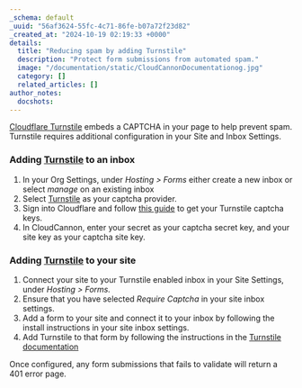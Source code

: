 ```yaml
---
_schema: default
_uuid: "56af3624-55fc-4c71-86fe-b07a72f23d82"
_created_at: "2024-10-19 02:19:33 +0000"
details:
  title: "Reducing spam by adding Turnstile"
  description: "Protect form submissions from automated spam."
  image: "/documentation/static/CloudCannonDocumentationog.jpg"
  category: []
  related_articles: []
author_notes:
  docshots:
---
```


[Cloudflare Turnstile](https://developers.cloudflare.com/turnstile/) embeds a CAPTCHA in your page to help prevent spam. Turnstile requires additional configuration in your Site and Inbox Settings.

### Adding [Turnstile](https://developers.cloudflare.com/turnstile/) to an inbox

1. In your Org Settings, under *Hosting &gt; Forms* either create a new inbox or select *manage* on an existing inbox
2. Select [Turnstile](https://developers.cloudflare.com/turnstile/) as your captcha provider.
3. Sign into Cloudflare and follow [this guide](https://developers.cloudflare.com/turnstile/get-started/) to get your Turnstile captcha keys.
4. In CloudCannon, enter your secret as your captcha secret key, and your site key as your captcha site key.

### Adding [Turnstile](https://developers.cloudflare.com/turnstile/) to your site

1. Connect your site to your Turnstile enabled inbox in your Site Settings, under *Hosting &gt; Forms.*
2. Ensure that you have selected *Require Captcha* in your site inbox settings.
3. Add a form to your site and connect it to your inbox by following the install instructions in your site inbox settings.
4. Add Turnstile to that form by following the instructions in the [Turnstile documentation](https://developers.cloudflare.com/turnstile/get-started/)

Once configured, any form submissions that fails to validate will return a 401 error page.
